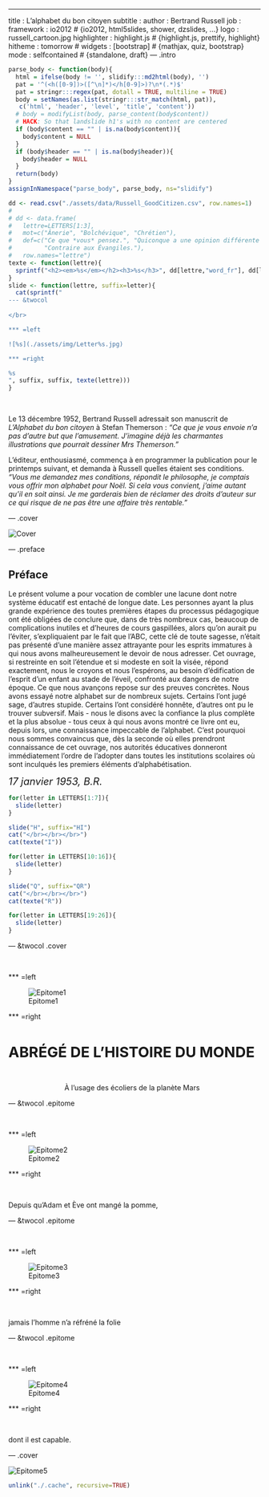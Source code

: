 ---
title       : L'alphabet du bon citoyen
subtitle    : 
author      : Bertrand Russell
job         : 
framework   : io2012     # {io2012, html5slides, shower, dzslides, ...}
logo        : russell_cartoon.jpg
highlighter : highlight.js  # {highlight.js, prettify, highlight}
hitheme     : tomorrow      # 
widgets     : [bootstrap]            # {mathjax, quiz, bootstrap}
mode        : selfcontained # {standalone, draft}
--- .intro



```r
parse_body <- function(body){
  html = ifelse(body != '', slidify:::md2html(body), '')
  pat = '^(<h([0-9])>([^\n]*)</h[0-9]>)?\n*(.*)$'
  pat = stringr:::regex(pat, dotall = TRUE, multiline = TRUE)
  body = setNames(as.list(stringr:::str_match(html, pat)),
   c('html', 'header', 'level', 'title', 'content'))
  # body = modifyList(body, parse_content(body$content))
  # HACK: So that landslide h1's with no content are centered
  if (body$content == "" | is.na(body$content)){
    body$content = NULL
  }
  if (body$header == "" | is.na(body$header)){
    body$header = NULL
  }
  return(body)
}
assignInNamespace("parse_body", parse_body, ns="slidify")
```

```r
dd <- read.csv("./assets/data/Russell_GoodCitizen.csv", row.names=1)
# 
# dd <- data.frame(
#   lettre=LETTERS[1:3],
#   mot=c("Ânerie", "Bolchévique", "Chrétien"),
#   def=c("Ce que *vous* pensez.", "Quiconque a une opinion différente de la mienne.", 
#         "Contraire aux Évangiles."), 
#   row.names="lettre")
texte <- function(lettre){
  sprintf("<h2><em>%s</em></h2><h3>%s</h3>", dd[lettre,"word_fr"], dd[lettre,"def_fr"])
}
slide <- function(lettre, suffix=letter){
  cat(sprintf("
--- &twocol
              
</br>

*** =left

![%s](./assets/img/Letter%s.jpg)

*** =right

%s
", suffix, suffix, texte(lettre)))  
}
```




</br>

Le 13 décembre 1952, Bertrand Russell adressait son manuscrit de *L'Alphabet du bon citoyen* à Stefan Themerson : *"Ce que je vous envoie n'a pas d'autre but que l'amusement. J'imagine déjà les charmantes illustrations que pourrait dessiner Mrs Themerson."*

L'éditeur, enthousiasmé, commença à en programmer la publication pour le printemps suivant, et demanda à Russell quelles étaient ses conditions. *"Vous me demandez mes conditions, répondit le philosophe, je comptais vous offrir mon alphabet pour Noël. Si cela vous convient, j'aime autant qu'il en soit ainsi. Je me garderais bien de réclamer des droits d'auteur sur ce qui risque de ne pas être une affaire très rentable."*

--- .cover

<img src="./assets/img/Cover.jpg" alt="Cover" align="middle" style="display:block;margin-left:auto;margin-right:auto;">


--- .preface

## Préface

Le présent volume a pour vocation de combler une lacune dont notre système éducatif est entaché de longue date. Les personnes ayant la plus grande expérience des toutes premières étapes du processus pédagogique ont été obligées de conclure que, dans de très nombreux cas, beaucoup de complications inutiles et d'heures de cours gaspillées, alors qu'on aurait pu l'éviter, s'expliquaient par le fait que l'ABC, cette clé de toute sagesse, n'était pas présenté d'une manière assez attrayante pour les esprits immatures à qui nous avons malheureusement le devoir de nous adresser. Cet ouvrage, si restreinte en soit l'étendue et si modeste en soit la visée, répond exactement, nous le croyons et nous l'espérons, au besoin d'édification de l'esprit d'un enfant au stade de l'éveil, confronté aux dangers de notre époque. Ce que nous avançons repose sur des preuves concrètes. Nous avons essayé notre alphabet sur de nombreux sujets. Certains l'ont jugé sage, d'autres stupide. Certains l'ont considéré honnête, d'autres ont pu le trouver subversif. Mais - nous le disons avec la confiance la plus complète et la plus absolue - tous ceux à qui nous avons montré ce livre ont eu, depuis lors, une connaissance impeccable de l'alphabet. C'est pourquoi nous sommes convaincus que, dès la seconde où elles prendront connaissance de cet ouvrage, nos autorités éducatives donneront immédiatement l'ordre de l'adopter dans toutes les institutions scolaires où sont inculqués les premiers éléments d'alphabétisation.

<div align="right" style="font-size:20px"><em>17 janvier 1953, B.R.</em></div>



```r
for(letter in LETTERS[1:7]){
  slide(letter)
}
```

```r
slide("H", suffix="HI")
cat("</br></br></br>")
cat(texte("I"))
```

```r
for(letter in LETTERS[10:16]){
  slide(letter)
}
```

```r
slide("Q", suffix="QR")
cat("</br></br></br>")
cat(texte("R"))
```

```r
for(letter in LETTERS[19:26]){
  slide(letter)
}
```

--- &twocol .cover
              
</br>

*** =left

![Epitome1](./assets/img/epitome1.jpg) 

*** =right

</br>

<span style="font-size:29px">**ABRÉGÉ DE L'HISTOIRE DU MONDE**</span>

</br>

<p style="width:20em;margin-left:auto;margin-right:auto;">À l'usage des écoliers de la planète Mars</p>

--- &twocol .epitome 
              
</br>

*** =left

![Epitome2](./assets/img/epitome2.jpg) 

*** =right

</br>

Depuis qu'Adam et Ève ont mangé la pomme,



--- &twocol .epitome 
              
</br>

*** =left

![Epitome3](./assets/img/epitome3.jpg) 

*** =right

</br>

jamais l'homme n'a réfréné la folie


--- &twocol .epitome 
              
</br>

*** =left

![Epitome4](./assets/img/epitome4.jpg) 

*** =right

</br>

dont il est capable.


--- .cover 

<img src="./assets/img/epitome5.jpg" alt="Epitome5" align="middle" style="display:block;margin-left:auto;margin-right:auto;">

```r
unlink("./.cache", recursive=TRUE)
```
